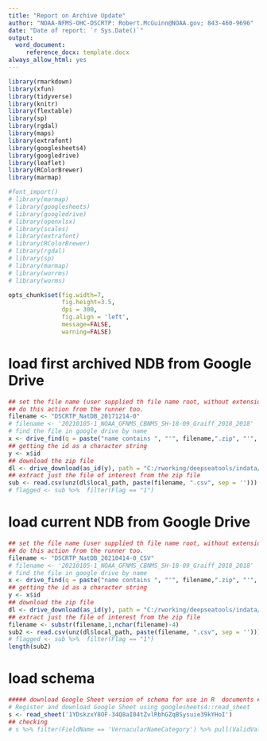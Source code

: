 ```yaml
---
title: "Report on Archive Update"
author: "NOAA-NFMS-OHC-DSCRTP: Robert.McGuinn@NOAA.gov; 843-460-9696"
date: "Date of report: `r Sys.Date()`"
output: 
  word_document:
     reference_docx: template.docx
always_allow_html: yes
---
```


```r
library(rmarkdown)
library(xfun)
library(tidyverse)
library(knitr)
library(flextable)
library(sp)
library(rgdal)
library(maps)
library(extrafont)
library(googlesheets4)
library(googledrive)
library(leaflet)
library(RColorBrewer)
library(marmap)

#font_import()
# library(marmap)
# library(googlesheets)
# library(googledrive)
# library(openxlsx)
# library(scales)
# library(extrafont)
# library(RColorBrewer)
# library(rgdal)
# library(sp)
# library(marmap)
# library(worrms)
# library(worms)
```

```r
opts_chunk$set(fig.width=7, 
               fig.height=3.5, 
               dpi = 300, 
               fig.align = 'left',
               message=FALSE, 
               warning=FALSE)
```

# load first archived NDB from Google Drive 

```r
## set the file name (user supplied th file name root, without extension). You can
## do this action from the runner too.
filename <- "DSCRTP_NatDB_20171214-0"
# filename <- '20210105-1_NOAA_GFNMS_CBNMS_SH-18-09_Graiff_2018_2018'
# find the file in google drive by name
x <- drive_find(q = paste("name contains ", "'", filename,".zip", "'", sep = ''))
## getting the id as a character string
y <- x$id
## download the zip file
dl <- drive_download(as_id(y), path = "C:/rworking/deepseatools/indata/file.zip", overwrite = TRUE)
## extract just the file of interest from the zip file
sub <- read.csv(unz(dl$local_path, paste(filename, ".csv", sep = '')))
# flagged <- sub %>%  filter(Flag == "1")

```

# load current NDB from Google Drive 

```r
## set the file name (user supplied th file name root, without extension). You can
## do this action from the runner too.
filename <- "DSCRTP_NatDB_20210414-0_CSV"
# filename <- '20210105-1_NOAA_GFNMS_CBNMS_SH-18-09_Graiff_2018_2018'
# find the file in google drive by name
x <- drive_find(q = paste("name contains ", "'", filename,".zip", "'", sep = ''))
## getting the id as a character string
y <- x$id
## download the zip file
dl <- drive_download(as_id(y), path = "C:/rworking/deepseatools/indata/file.zip", overwrite = TRUE)
## extract just the file of interest from the zip file
filename <- substr(filename,1,nchar(filename)-4)
sub2 <- read.csv(unz(dl$local_path, paste(filename, ".csv", sep = '')))
# flagged <- sub %>%  filter(Flag == "1")
length(sub2)
```

# load schema

``` r
##### download Google Sheet version of schema for use in R  documents ##### 
# Register and download Google Sheet using googlesheets4::read_sheet
s <- read_sheet('1YDskzxY8OF-34Q8aI04tZvlRbhGZqBSysuie39kYHoI')
## checking 
# s %>% filter(FieldName == 'VernacularNameCategory') %>% pull(ValidValues)
```

